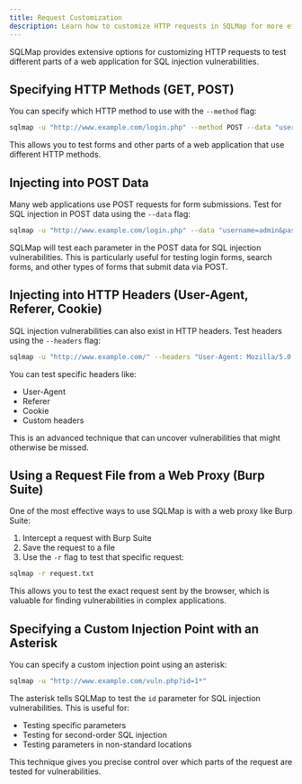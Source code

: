 ```yaml
---
title: Request Customization
description: Learn how to customize HTTP requests in SQLMap for more effective testing
---
```



SQLMap provides extensive options for customizing HTTP requests to test different parts of a web application for SQL injection vulnerabilities.

## Specifying HTTP Methods (GET, POST)

You can specify which HTTP method to use with the `--method` flag:

```bash
sqlmap -u "http://www.example.com/login.php" --method POST --data "username=admin&password=password"
```

This allows you to test forms and other parts of a web application that use different HTTP methods.

## Injecting into POST Data

Many web applications use POST requests for form submissions. Test for SQL injection in POST data using the `--data` flag:

```bash
sqlmap -u "http://www.example.com/login.php" --data "username=admin&password=password"
```

SQLMap will test each parameter in the POST data for SQL injection vulnerabilities. This is particularly useful for testing login forms, search forms, and other types of forms that submit data via POST.

## Injecting into HTTP Headers (User-Agent, Referer, Cookie)

SQL injection vulnerabilities can also exist in HTTP headers. Test headers using the `--headers` flag:

```bash
sqlmap -u "http://www.example.com/" --headers "User-Agent: Mozilla/5.0 (SQLMap)"
```

You can test specific headers like:
- User-Agent
- Referer
- Cookie
- Custom headers

This is an advanced technique that can uncover vulnerabilities that might otherwise be missed.

## Using a Request File from a Web Proxy (Burp Suite)

One of the most effective ways to use SQLMap is with a web proxy like Burp Suite:

1. Intercept a request with Burp Suite
2. Save the request to a file
3. Use the `-r` flag to test that specific request:

```bash
sqlmap -r request.txt
```

This allows you to test the exact request sent by the browser, which is valuable for finding vulnerabilities in complex applications.

## Specifying a Custom Injection Point with an Asterisk

You can specify a custom injection point using an asterisk:

```bash
sqlmap -u "http://www.example.com/vuln.php?id=1*"
```

The asterisk tells SQLMap to test the `id` parameter for SQL injection vulnerabilities. This is useful for:
- Testing specific parameters
- Testing for second-order SQL injection
- Testing parameters in non-standard locations

This technique gives you precise control over which parts of the request are tested for vulnerabilities.
